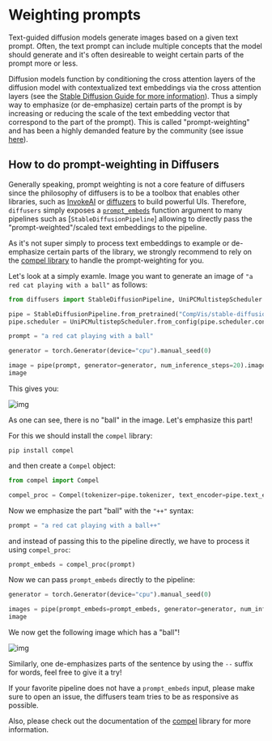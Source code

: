 <!--Copyright 2023 The HuggingFace Team. All rights reserved.

Licensed under the Apache License, Version 2.0 (the "License"); you may not use this file except in compliance with
the License. You may obtain a copy of the License at

http://www.apache.org/licenses/LICENSE-2.0

Unless required by applicable law or agreed to in writing, software distributed under the License is distributed on
an "AS IS" BASIS, WITHOUT WARRANTIES OR CONDITIONS OF ANY KIND, either express or implied. See the License for the
specific language governing permissions and limitations under the License.
-->

# Weighting prompts

Text-guided diffusion models generate images based on a given text prompt. Often, the text prompt
can include multiple concepts that the model should generate and it's often desireable to weight
certain parts of the prompt more or less. 

Diffusion models function by conditioning the cross attention layers of the diffusion model with contextualized text embeddings via the cross attention layers (see the [Stable Diffusion Guide for more information](./stable-diffusion)).
Thus a simply way to emphasize (or de-emphasize) certain parts of the prompt is by increasing or reducing the scale of the text embedding vector that correspond to the part of the prompt).
This is called "prompt-weighting" and has been a highly demanded feature by the community (see issue [here](https://github.com/huggingface/diffusers/issues/2431)).

## How to do prompt-weighting in Diffusers

Generally speaking, prompt weighting is not a core feature of diffusers since the philosophy of diffusers 
is to be a toolbox that enables other libraries, such as [InvokeAI](https://github.com/invoke-ai/InvokeAI) or [diffuzers](https://github.com/abhishekkrthakur/diffuzers) to build powerful UIs. Therefore, `diffusers` 
simply exposes a [`prompt_embeds`](https://huggingface.co/docs/diffusers/v0.14.0/en/api/pipelines/stable_diffusion/text2img#diffusers.StableDiffusionPipeline.__call__.prompt_embeds) function argument to many pipelines such as [`StableDiffusionPipeline`] allowing to directly pass the "prompt-weighted"/scaled text embeddings to the pipeline.

As it's not super simply to process text embeddings to example or de-emphasize certain parts of the library,
we strongly recommend to rely on the [compel library](https://github.com/damian0815/compel) to handle the prompt-weighting for you.

Let's look at a simply examle. Image you want to generate an image of `"a red cat playing with a ball"` as 
follows:

```py
from diffusers import StableDiffusionPipeline, UniPCMultistepScheduler

pipe = StableDiffusionPipeline.from_pretrained("CompVis/stable-diffusion-v1-4")
pipe.scheduler = UniPCMultistepScheduler.from_config(pipe.scheduler.config)

prompt = "a red cat playing with a ball"

generator = torch.Generator(device="cpu").manual_seed(0)

image = pipe(prompt, generator=generator, num_inference_steps=20).images[0]
image
```

This gives you:

![img](https://huggingface.co/datasets/hf-internal-testing/diffusers-images/resolve/main/compel/forest_0.png)

As one can see, there is no "ball" in the image. Let's emphasize this part!

For this we should install the `compel` library:

```
pip install compel
```

and then create a `Compel` object:

```py
from compel import Compel

compel_proc = Compel(tokenizer=pipe.tokenizer, text_encoder=pipe.text_encoder)
```

Now we emphasize the part "ball" with the `"++"` syntax:

```py
prompt = "a red cat playing with a ball++"
```

and instead of passing this to the pipeline directly, we have to process it using `compel_proc`:

```py
prompt_embeds = compel_proc(prompt)
```

Now we can pass `prompt_embeds` directly to the pipeline:

```py
generator = torch.Generator(device="cpu").manual_seed(0)

images = pipe(prompt_embeds=prompt_embeds, generator=generator, num_inference_steps=20).images[0]
image
```

We now get the following image which has a "ball"!

![img](https://huggingface.co/datasets/hf-internal-testing/diffusers-images/resolve/main/compel/forest_1.png)

Similarly, one de-emphasizes parts of the sentence by using the `--` suffix for words, feel free to give it 
a try!

If your favorite pipeline does not have a `prompt_embeds` input, please make sure to open an issue, the 
diffusers team tries to be as responsive as possible.

Also, please check out the documentation of the [compel](https://github.com/damian0815/compel) library for 
more information.
